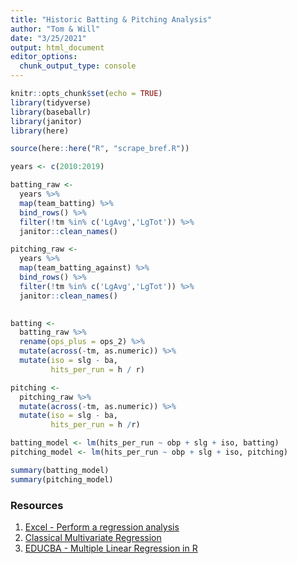 ```yaml
---
title: "Historic Batting & Pitching Analysis"
author: "Tom & Will"
date: "3/25/2021"
output: html_document
editor_options: 
  chunk_output_type: console
---
```


```r
knitr::opts_chunk$set(echo = TRUE)
library(tidyverse)
library(baseballr)
library(janitor)
library(here)

source(here::here("R", "scrape_bref.R"))
```

```r

years <- c(2010:2019)

batting_raw <-
  years %>% 
  map(team_batting) %>% 
  bind_rows() %>% 
  filter(!tm %in% c('LgAvg','LgTot')) %>% 
  janitor::clean_names()

pitching_raw <-
  years %>% 
  map(team_batting_against) %>% 
  bind_rows() %>% 
  filter(!tm %in% c('LgAvg','LgTot')) %>% 
  janitor::clean_names()
  
```


```r

batting <-
  batting_raw %>% 
  rename(ops_plus = ops_2) %>%
  mutate(across(-tm, as.numeric)) %>% 
  mutate(iso = slg - ba,
         hits_per_run = h / r)

pitching <- 
  pitching_raw %>% 
  mutate(across(-tm, as.numeric)) %>% 
  mutate(iso = slg - ba,
         hits_per_run = h /r)

```


```r

batting_model <- lm(hits_per_run ~ obp + slg + iso, batting)
pitching_model <- lm(hits_per_run ~ obp + slg + iso, pitching)

summary(batting_model)
summary(pitching_model)

```

### Resources
1. [Excel - Perform a regression analysis](https://support.microsoft.com/en-us/office/perform-a-regression-analysis-54f5c00e-0f51-4274-a4a7-ae46b418a23e)
2. [Classical Multivariate Regression](https://cran.r-project.org/web/packages/rrr/vignettes/rrr.html)
3. [EDUCBA - Multiple Linear Regression in R](https://www.educba.com/multiple-linear-regression-in-r/)
